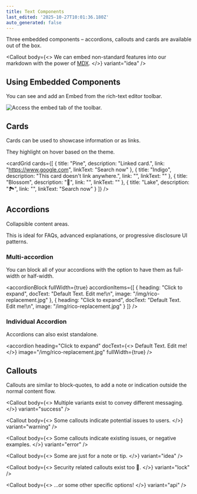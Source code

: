 ```yaml
---
title: Text Components
last_edited: '2025-10-27T10:01:36.180Z'
auto_generated: false
---
```


Three embedded components – accordions, callouts and cards are available out of the box.

<Callout
  body={<>
    We can embed non-standard features into our markdown with the power of [MDX](https://mdxjs.com/).
  </>}
  variant="idea"
/>

## Using Embedded Components

You can see and add an Embed from the rich-text editor toolbar.

![](/img/docs-assets/embed-toolbar-access.png "Access the embed tab of the toolbar.")

## Cards

Cards can be used to showcase information or as links.

They highlight on hover based on the theme.

<cardGrid
  cards={[
    {
      title: "Pine",
      description: "Linked card.",
      link: "https://www.google.com",
      linkText: "Search now"
    },
    {
      title: "Indigo",
      description: "This card doesn't link anywhere.",
      link: "",
      linkText: ""
    },
    { title: "Blossom", description: "🌸", link: "", linkText: "" },
    { title: "Lake", description: "🏞️", link: "", linkText: "Search now" }
  ]}
/>

## Accordions

Collapsible content areas.

This is ideal for FAQs, advanced explanations, or progressive disclosure UI patterns.

### Multi-accordion

You can block all of your accordions with the option to have them as full-width or half-width.

<accordionBlock
  fullWidth={true}
  accordionItems={[
    {
      heading: "Click to expand",
      docText: "Default Text. Edit me!\n",
      image: "/img/rico-replacement.jpg"
    },
    {
      heading: "Click to expand",
      docText: "Default Text. Edit me!\n",
      image: "/img/rico-replacement.jpg"
    }
  ]}
/>

### Individual Accordion

Accordions can also exist standalone.

<accordion
  heading="Click to expand"
  docText={<>
    Default Text. Edit me!
  </>}
  image="/img/rico-replacement.jpg"
  fullWidth={true}
/>

## Callouts

Callouts are similar to block-quotes, to add a note or indication outside the normal content flow.

<Callout
  body={<>
    Multiple variants exist to convey different messaging.
  </>}
  variant="success"
/>

<Callout
  body={<>
    Some callouts indicate potential issues to users.
  </>}
  variant="warning"
/>

<Callout
  body={<>
    Some callouts indicate existing issues, or negative examples.
  </>}
  variant="error"
/>

<Callout
  body={<>
    Some are just for a note or tip.
  </>}
  variant="idea"
/>

<Callout
  body={<>
    Security related callouts exist too 👮.
  </>}
  variant="lock"
/>

<Callout
  body={<>
    …or some other specific options!
  </>}
  variant="api"
/>
